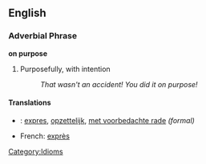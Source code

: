 ==English==

===Adverbial Phrase===
'''on purpose'''

#Purposefully, with intention
#: ''That wasn't an accident!  You did it on purpose!''

====Translations====
*{{nl}}: [[expres]], [[opzettelijk]], [[met voorbedachte rade]] ''(formal)''
*French: [[exprès]]

[[Category:Idioms]]
